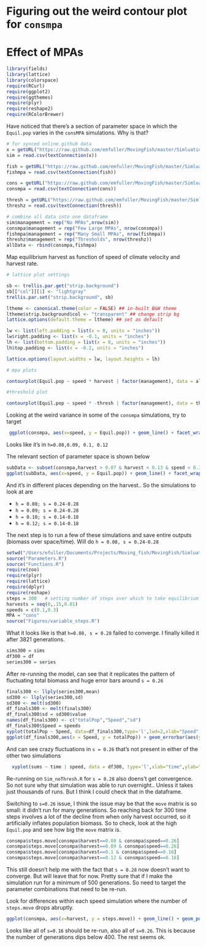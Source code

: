# Figuring out the weird contour plot for `consmpa`

# Effect of MPAs

```r
library(fields)
library(lattice)
library(colorspace)
require(RCurl)
require(ggplot2)
require(ggthemes)
require(plyr)
require(reshape2)
require(RColorBrewer)
```
Have noticed that there's a section of parameter space in which the `Equil.pop` varies in the `consMPA` simulations. Why is that?

```r
# for synced online github data
x = getURL("https://raw.github.com/emfuller/MovingFish/master/Simluations/Aspatial_fast/Data/MPAnull_2014-03-02.csv?token=3235371__eyJzY29wZSI6IlJhd0Jsb2I6ZW1mdWxsZXIvTW92aW5nRmlzaC9tYXN0ZXIvU2ltbHVhdGlvbnMvQXNwYXRpYWxfZmFzdC9EYXRhL01QQW51bGxfMjAxNC0wMy0wMi5jc3YiLCJleHBpcmVzIjoxMzk0NDc3MzYwfQ%3D%3D--5fa73caaafffae7c95d930f61def04ee9b96930a")
sim = read.csv(textConnection(x))

fish = getURL("https://raw.github.com/emfuller/MovingFish/master/Simluations/Aspatial_fast/Data/MPAfish_2014-03-02.csv?token=3235371__eyJzY29wZSI6IlJhd0Jsb2I6ZW1mdWxsZXIvTW92aW5nRmlzaC9tYXN0ZXIvU2ltbHVhdGlvbnMvQXNwYXRpYWxfZmFzdC9EYXRhL01QQWZpc2hfMjAxNC0wMy0wMi5jc3YiLCJleHBpcmVzIjoxMzk0NDc3MzQ2fQ%3D%3D--9b6ceb0092173222543c95381dfbb0f42f0c884f")
fishmpa = read.csv(textConnection(fish))

cons = getURL("https://raw.github.com/emfuller/MovingFish/master/Simluations/Aspatial_fast/Data/MPAcons_2014-03-01.csv?token=3235371__eyJzY29wZSI6IlJhd0Jsb2I6ZW1mdWxsZXIvTW92aW5nRmlzaC9tYXN0ZXIvU2ltbHVhdGlvbnMvQXNwYXRpYWxfZmFzdC9EYXRhL01QQWNvbnNfMjAxNC0wMy0wMS5jc3YiLCJleHBpcmVzIjoxMzk0NDc3MzIwfQ%3D%3D--5f4f584256a4175eebe2ef5465e83c92ebe65cc0")
consmpa = read.csv(textConnection(cons))

thresh = getURL("https://raw.github.com/emfuller/MovingFish/master/Simluations/Aspatial_fast/Data/Thresh_2014-03-02.csv?token=3235371__eyJzY29wZSI6IlJhd0Jsb2I6ZW1mdWxsZXIvTW92aW5nRmlzaC9tYXN0ZXIvU2ltbHVhdGlvbnMvQXNwYXRpYWxfZmFzdC9EYXRhL1RocmVzaF8yMDE0LTAzLTAyLmNzdiIsImV4cGlyZXMiOjEzOTQ0ODIyMTV9--13d78257cda683d18eb8ecc71dcf0f4e6101b41d")
threshz = read.csv(textConnection(thresh))

# combine all data into one dataframe
sim$management = rep("No MPAs",nrow(sim))
consmpa$management = rep("Few Large MPAs", nrow(consmpa))
fishmpa$management = rep("Many Small MPAs", nrow(fishmpa))
threshz$management = rep("Thresholds", nrow(threshz))
allData <- rbind(consmpa,fishmpa)
```
Map equilibrium harvest as function of speed of climate velocity and harvest rate.

```r

# lattice plot settings

sb <- trellis.par.get("strip.background") 
sb[["col"]][1] <- "lightgray"
trellis.par.set("strip.background", sb) 

ltheme <- canonical.theme(color = FALSE) ## in-built B&W theme 
ltheme$strip.background$col <- "transparent" ## change strip bg 
lattice.options(default.theme = ltheme) ## set as default 

lw <- list(left.padding = list(x = 0, units = "inches")) 
lw$right.padding <- list(x = -0.1, units = "inches") 
lh <- list(bottom.padding = list(x = 0, units = "inches")) 
lh$top.padding <- list(x = -0.2, units = "inches")

lattice.options(layout.widths = lw, layout.heights = lh) 

# mpa plots

contourplot(Equil.pop ~ speed * harvest | factor(management), data = allData, region=TRUE, layout = c(1,2), drape=TRUE,col.regions=rev(colorRampPalette(brewer.pal(9,"Greys"))(100)),colorkey=FALSE,labels=list(cex=.75,col="white"))

#threshold plot

contourplot(Equil.pop ~ speed * -thresh | factor(management), data = threshz, region=TRUE, drape=TRUE,col.regions=rev(colorRampPalette(brewer.pal(9,"Greys"))(100)),colorkey=FALSE,labels=list(cex=.75,col="white"),scales=list( y=list(at=seq(-8,0,2),labels=round(rev(unique(threshz$thresh)/max(threshz$thresh)),3))),ylab=list(label="proportion below threshold"))


```

Looking at the weird variance in some of the `consmpa` simulations, try to target

```r
 ggplot(consmpa, aes(x=speed, y = Equil.pop)) + geom_line() + facet_wrap(~harvest) + geom_point()
```

Looks like it's in `h=0.08,0.09, 0.1, 0.12`


The relevant section of parameter space is shown below

```r
subData <- subset(consmpa,harvest > 0.07 & harvest < 0.13 & speed < 0.3 & speed > 0.1)
ggplot(subData, aes(x=speed, y = Equil.pop)) + geom_line() + facet_wrap(~harvest) + geom_point()
```
And it's in different places depending on the harvest.. So the simulations to look at are 

+ `h = 0.08; s = 0.24-0.28`
+ `h = 0.09; s = 0.24-0.28`
+ `h = 0.10; s = 0.14-0.18`
+ `h = 0.12; s = 0.14-0.18`

The next step is to run a few of these simulations and save entire outputs (biomass over space/time). Will do `h = 0.08, s = 0.24-0.28`

```r
setwd("/Users/efuller/Documents/Projects/Moving_fish/MovingFish/Simluations/Aspatial_fast")
source("Parameters.R")
source("Functions.R")
require(zoo)
require(plyr)
require(lattice)
require(dplyr)
require(reshape)
steps = 300   # setting number of steps over which to take equilibrium 
harvests = seq(0,.15,0.01)
speeds = c(0.1,0.3)
MPA = "cons"
source("Figures/variable_steps.R")
```
What it looks like is that `h=0.08, s = 0.28` failed to converge. I finally killed it after 3821 generations. 

```r
sims300 = sims
df300 = df
series300 = series
```
After re-running the model, can see that it replicates the pattern of fluctuating total biomass and huge error bars around `s = 0.26`
```r
finals300 <- llply(series300,mean)
sd300 <- llply(series300,sd)
sd300 <- melt(sd300)
df_finals300 <- melt(finals300)
df_finals300$sd = sd300$value
names(df_finals300) <- c("totalPop","Speed","sd")
df_finals300$Speed = speeds
xyplot(totalPop ~ Speed, data=df_finals300,type='l',lwd=2,xlab="Speed", main = "300 steps")
ggplot(df_finals300,aes(x = Speed, y = totalPop)) + geom_errorbar(aes(ymin=totalPop - sd, ymax = totalPop + sd)) + geom_line() + geom_point()

```
And can see crazy fluctuations in `s = 0.26` that's not present in either of the other two simulations
```r
  xyplot(sums ~ time | speed, data = df300, type='l',xlab="time",ylab="Population biomass",lwd=2, main = "300 steps")
```

Re-running on `Sim_noThresh.R` for `s = 0.28` also doens't get convergence. So not sure why that simulation was able to run overnight.. Unless it takes just thousands of runs. But I think I could check that in the dataframe. 

Switching to `s=0.26` issue, I think the issue may be that the `move` matrix is so small: it didn't run for many generations. So reaching back for 300 time steps involves a lot of the decline from when only harvest occurred, so it artificially inflates population biomass. So to check, look at the high `Equil.pop` and see how big the `move` matrix is. 

```r
consmpa$steps.move[consmpa$harvest==0.08 & consmpa$speed==0.26]
consmpa$steps.move[consmpa$harvest==0.09 & consmpa$speed==0.26]
consmpa$steps.move[consmpa$harvest==0.1 & consmpa$speed==0.16]
consmpa$steps.move[consmpa$harvest==0.12 & consmpa$speed==0.16]
```
This still doesn't help me with the fact that `s = 0.28` now doesn't want to converge. But will leave that for now. Pretty sure that if I make the simulation run for a minimum of 500 generations. So need to target the parameter combinations that need to be re-run. 

Look for differences within each speed simulation where the number of `steps.move` drops abruptly. 

```r
ggplot(consmpa, aes(x=harvest, y = steps.move)) + geom_line() + geom_point() + facet_wrap(~speed)
```

Looks like all of `s=0.16` should be re-run, also all of `s=0.26`. This is because the number of generations dips below 400. The rest seems ok. 